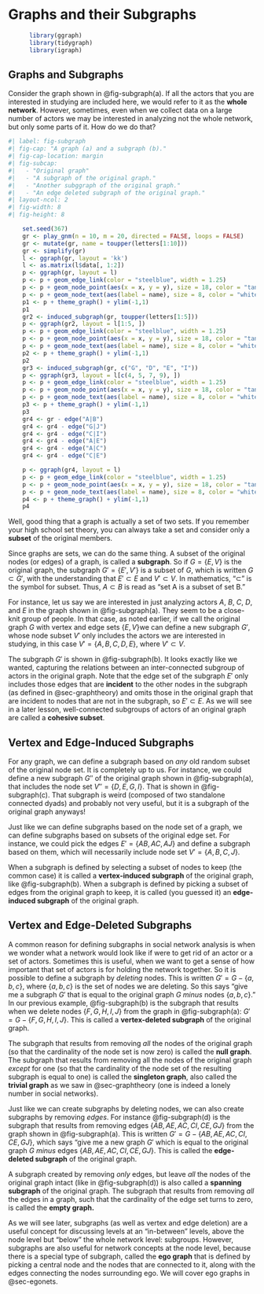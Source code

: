 # Graphs and their Subgraphs {#sec-subgraphs}

```r
      library(ggraph)
      library(tidygraph)
      library(igraph)
```

## Graphs and Subgraphs
Consider the graph shown in @fig-subgraph(a). If all the actors that you are interested in studying are included here, we would refer to it as the **whole network**. However, sometimes, even when we collect data on a large number of actors we may be interested in analyzing not the whole network, but only some parts of it. How do we do that?

```r
#| label: fig-subgraph
#| fig-cap: "A graph (a) and a subgraph (b)."
#| fig-cap-location: margin
#| fig-subcap:
#|   - "Original graph"
#|   - "A subgraph of the original graph." 
#|   - "Another subggraph of the original graph."
#|   - "An edge deleted subgraph of the original graph."
#| layout-ncol: 2
#| fig-width: 8
#| fig-height: 8

    set.seed(367)
    gr <- play_gnm(n = 10, m = 20, directed = FALSE, loops = FALSE)
    gr <- mutate(gr, name = toupper(letters[1:10]))
    gr <- simplify(gr)
    l <- ggraph(gr, layout = 'kk')
    l <- as.matrix(l$data[, 1:2])
    p <- ggraph(gr, layout = l) 
    p <- p + geom_edge_link(color = "steelblue", width = 1.25) 
    p <- p + geom_node_point(aes(x = x, y = y), size = 18, color = "tan2") 
    p <- p + geom_node_text(aes(label = name), size = 8, color = "white")
    p1 <- p + theme_graph() + ylim(-1,1)
    p1
    gr2 <- induced_subgraph(gr, toupper(letters[1:5]))
    p <- ggraph(gr2, layout = l[1:5, ]) 
    p <- p + geom_edge_link(color = "steelblue", width = 1.25) 
    p <- p + geom_node_point(aes(x = x, y = y), size = 18, color = "tan2") 
    p <- p + geom_node_text(aes(label = name), size = 8, color = "white")
    p2 <- p + theme_graph() + ylim(-1,1)
    p2
    gr3 <- induced_subgraph(gr, c("G", "D", "E", "I"))
    p <- ggraph(gr3, layout = l[c(4, 5, 7, 9), ]) 
    p <- p + geom_edge_link(color = "steelblue", width = 1.25) 
    p <- p + geom_node_point(aes(x = x, y = y), size = 18, color = "tan2") 
    p <- p + geom_node_text(aes(label = name), size = 8, color = "white")
    p3 <- p + theme_graph() + ylim(-1,1)
    p3
    gr4 <- gr - edge("A|B")
    gr4 <- gr4 - edge("G|J")
    gr4 <- gr4 - edge("C|I")
    gr4 <- gr4 - edge("A|E")
    gr4 <- gr4 - edge("A|C")
    gr4 <- gr4 - edge("C|E")

    p <- ggraph(gr4, layout = l) 
    p <- p + geom_edge_link(color = "steelblue", width = 1.25) 
    p <- p + geom_node_point(aes(x = x, y = y), size = 18, color = "tan2") 
    p <- p + geom_node_text(aes(label = name), size = 8, color = "white")
    p4 <- p + theme_graph() + ylim(-1,1)
    p4
```

Well, good thing that a graph is actually a set of two sets. If you remember your high school set theory, you can always take a set and consider only a **subset** of the original members.

Since graphs are sets, we can do the same thing. A subset of the original nodes (or edges) of a graph, is called a **subgraph**. So if $G =\{E,V\}$ is the original graph, the subgraph $G' = \{E',V'\}$ is a subset of $G$, which is written $G \subset G'$, with the understanding that $E' \subset E$ and $V' \subset V$. In mathematics, "$\subset$" is the symbol for subset. Thus, $A \subset B$ is read as "set A is a subset of set B."

For instance, let us say we are interested in just analyzing actors *A*, *B*, *C*, *D*, and *E* in the graph shown in @fig-subgraph(a). They seem to be a close-knit group of people. In that case, as noted earlier, if we call the original graph $G$ with vertex and edge sets $\{E, V\}$we can define a new subgraph $G'$, whose node subset $V'$ only includes the actors we are interested in studying, in this case $V' = \{A, B, C, D, E\}$, where $V' \subset V$.

The subgraph $G'$ is shown in @fig-subgraph(b). It looks exactly like we wanted, capturing the relations between an inter-connected subgroup of actors in the original graph. Note that the edge set of the subgraph $E'$ only includes those edges that are **incident** to the other nodes in the subgraph (as defined in @sec-graphtheory) and omits those in the original graph that are incident to nodes that are not in the subgraph, so $E' \subset E$. As we will see in a later lesson, well-connected subgroups of actors of an original graph are called a **cohesive subset**.

## Vertex and Edge-Induced Subgraphs
For any graph, we can define a subgraph based on *any* old random subset of the original node set. It is completely up to us. For instance, we could define a new subgraph $G''$ of the original graph shown in @fig-subgraph(a), that includes the node set $V'' = \{D, E, G, I\}$. That is shown in @fig-subgraph(c). That subgraph is weird (composed of two standalone connected dyads) and probably not very useful, but it is a subgraph of the original graph anyways!

Just like we can define subgraphs based on the node set of a graph, we can define subgraphs based on subsets of the original edge set. For instance, we could pick the edges $E' = \{AB, AC, AJ\}$ and define a subgraph based on them, which will necessarily include node set $V' = \{A, B, C, J\}$.

When a subgraph is defined by selecting a subset of nodes to keep (the common case) it is called a **vertex-induced subgraph** of the original graph, like @fig-subgraph(b). When a subgraph is defined by picking a subset of edges from the original graph to keep, it is called (you guessed it) an **edge-induced subgraph** of the original graph.

## Vertex and Edge-Deleted Subgraphs
A common reason for defining subgraphs in social network analysis is when we wonder what a network would look like if were to get rid of an actor or a set of actors. Sometimes this is useful, when we want to get a sense of how important that set of actors is for holding the network together. So it is possible to define a subgraph by *deleting* nodes. This is written $G' = G - \{a, b, c\}$, where $\{a, b, c\}$ is the set of nodes we are deleting. So this says "give me a subgraph $G'$ that is equal to the original graph $G$ *minus* nodes $\{a, b, c\}$." In our previous example, @fig-subgraph(b) is the subgraph that results when we delete nodes $\{F, G, H, I, J\}$ from the graph in @fig-subgraph(a): $G' = G - \{F, G, H, I, J\}$. This is called a **vertex-deleted subgraph** of the original graph. 

The subgraph that results from removing *all* the nodes of the original graph (so that the cardinality of the node set is now zero) is called the **null graph**. The subgraph that results from removing all the nodes of the original graph *except* for one (so that the cardinality of the node set of the resulting subgraph is equal to one) is called the **singleton graph**, also called the **trivial graph** as we saw in @sec-graphtheory (one is indeed a lonely number in social networks).

Just like we can create subgraphs by deleting nodes, we can also create subgraphs by removing *edges*. For instance @fig-subgraph(d) is the subgraph that results from removing edges $\{AB, AE, AC, CI, CE, GJ\}$ from the graph shown in @fig-subgraph(a). This is written $G' = G - \{AB, AE, AC, CI, CE, GJ\}$, which says "give me a new graph $G'$ which is equal to the original graph $G$ *minus* edges $\{AB, AE, AC, CI, CE, GJ\}$. This is called the **edge-deleted subgraph** of the original graph. 

A subgraph created by removing *only* edges, but leave *all* the nodes of the original graph intact (like in @fig-subgraph(d)) is also called a **spanning subgraph** of the original graph. The subgraph that results from removing *all* the edges in a graph, such that the cardinality of the edge set turns to zero, is called the **empty graph.**

As we will see later, subgraphs (as well as vertex and edge deletion) are a useful concept for discussing levels at an "in-between" levels, above the node level but "below" the whole network level: subgroups. However, subgraphs are also useful for network concepts at the node level, because there is a special type of subgraph, called the **ego graph** that is defined by picking a central node and the nodes that are connected to it, along with the edges connecting the nodes surrounding ego. We will cover ego graphs in @sec-egonets. 
